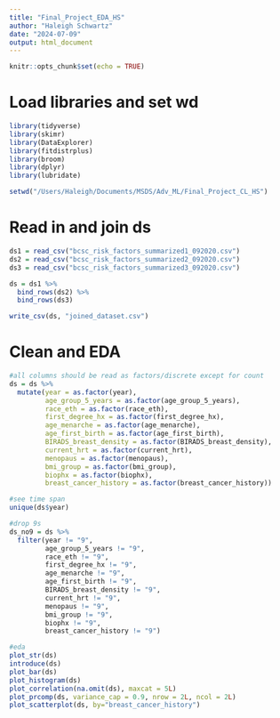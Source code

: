 ```yaml
---
title: "Final_Project_EDA_HS"
author: "Haleigh Schwartz"
date: "2024-07-09"
output: html_document
---
```


```r
knitr::opts_chunk$set(echo = TRUE)
```

# Load libraries and set wd
```r
library(tidyverse)
library(skimr)
library(DataExplorer)
library(fitdistrplus)
library(broom)
library(dplyr)
library(lubridate)

setwd("/Users/Haleigh/Documents/MSDS/Adv_ML/Final_Project_CL_HS")

```

# Read in and join ds
```r
ds1 = read_csv("bcsc_risk_factors_summarized1_092020.csv")
ds2 = read_csv("bcsc_risk_factors_summarized2_092020.csv")
ds3 = read_csv("bcsc_risk_factors_summarized3_092020.csv")

ds = ds1 %>%
  bind_rows(ds2) %>%
  bind_rows(ds3)

write_csv(ds, "joined_dataset.csv")

```

# Clean and EDA
```r
#all columns should be read as factors/discrete except for count
ds = ds %>%
  mutate(year = as.factor(year),
         age_group_5_years = as.factor(age_group_5_years),
         race_eth = as.factor(race_eth),
         first_degree_hx = as.factor(first_degree_hx),
         age_menarche = as.factor(age_menarche),
         age_first_birth = as.factor(age_first_birth),
         BIRADS_breast_density = as.factor(BIRADS_breast_density),
         current_hrt = as.factor(current_hrt),
         menopaus = as.factor(menopaus),
         bmi_group = as.factor(bmi_group),
         biophx = as.factor(biophx),
         breast_cancer_history = as.factor(breast_cancer_history))

#see time span
unique(ds$year)

#drop 9s
ds_no9 = ds %>% 
  filter(year != "9",
         age_group_5_years != "9",
         race_eth != "9",
         first_degree_hx != "9",
         age_menarche != "9",
         age_first_birth != "9",
         BIRADS_breast_density != "9",
         current_hrt != "9",
         menopaus != "9",
         bmi_group != "9",
         biophx != "9",
         breast_cancer_history != "9")

#eda
plot_str(ds)
introduce(ds)
plot_bar(ds)
plot_histogram(ds)
plot_correlation(na.omit(ds), maxcat = 5L)
plot_prcomp(ds, variance_cap = 0.9, nrow = 2L, ncol = 2L)
plot_scatterplot(ds, by="breast_cancer_history")
```

